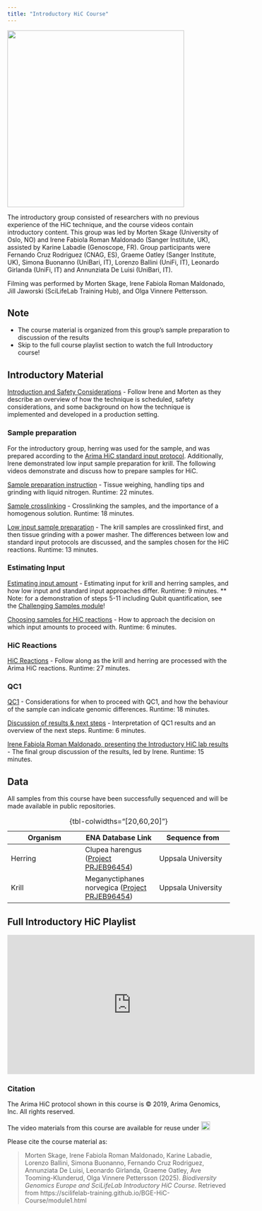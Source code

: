 ```yaml
---
title: "Introductory HiC Course"
---
```


![](/img/IntroductoryGroup.png){fig-align="center" width=400 fig-alt="Photo by Hampus Pehrsson Ternström"}

The introductory group consisted of researchers with no previous experience of the HiC technique, and the course videos contain introductory content. 
This group was led by Morten Skage (University of Oslo, NO) and Irene Fabiola Roman Maldonado (Sanger Institute, UK), assisted by Karine Labadie (Genoscope, FR). Group participants were Fernando Cruz Rodriguez (CNAG, ES), Graeme Oatley (Sanger Institute, UK), Simona Buonanno (UniBari, IT), Lorenzo Ballini (UniFi, IT), Leonardo Girlanda (UniFi, IT) and Annunziata De Luisi (UniBari, IT).

Filming was performed by Morten Skage, Irene Fabiola Roman Maldonado, Jill Jaworski (SciLifeLab Training Hub), and Olga Vinnere Pettersson.

::: {.callout-tip}
## Note
- The course material is organized from this group's sample preparation to discussion of the results
- Skip to the full course playlist section to watch the full Introductory course!
:::

## Introductory Material
[Introduction and Safety Considerations](https://youtu.be/Zj3ZI4OtuRw) - Follow Irene and Morten as they describe an overview of how the technique is scheduled, safety considerations, and some background on how the technique is implemented and developed in a production setting.

### Sample preparation
For the introductory group, herring was used for the sample, and was prepared according to the [Arima HiC standard input protocol](https://arimagenomics.com/wp-content/files/User-Guide-Arima-HiC-for-Animal-Tissues.pdf). Additionally, Irene demonstrated low input sample preparation for krill. The following videos demonstrate and discuss how to prepare samples for HiC.

[Sample preparation instruction](https://youtu.be/-5wTTPITbK4) - Tissue weighing, handling tips and grinding with liquid nitrogen. Runtime: 22 minutes. 

[Sample crosslinking](https://youtu.be/3OeDNjTXdxQ) - Crosslinking the samples, and the importance of a homogenous solution. Runtime: 18 minutes.

[Low input sample preparation](https://youtu.be/qhyNK3w7Q4k) - The krill samples are crosslinked first, and then tissue grinding with a power masher. The differences between low and standard input protocols are discussed, and the samples chosen for the HiC reactions. Runtime: 13 minutes.

### Estimating Input

[Estimating input amount](https://youtu.be/UNSg0WVvM3s) - Estimating input for krill and herring samples, and how low input and standard input approaches differ. Runtime: 9 minutes.  ** Note: for a demonstration of steps 5-11 including Qubit quantification, see the [Challenging Samples module](module2.qmd)!

[Choosing samples for HiC reactions](https://youtu.be/k_6gaRzQj2Y) - How to approach the decision on which input amounts to proceed with. Runtime: 6 minutes.

### HiC Reactions

[HiC Reactions](https://youtu.be/qKzPb8XbIuI) - Follow along as the krill and herring are processed with the Arima HiC reactions. Runtime: 27 minutes.

### QC1

[QC1](https://youtu.be/7fJ5dlX0cQ0) - Considerations for when to proceed with QC1, and how the behaviour of the sample can indicate genomic differences. Runtime: 18 minutes.

[Discussion of results & next steps](https://youtu.be/OVxKUnIJofU) - Interpretation of QC1 results and an overview of the next steps. Runtime: 6 minutes.

[Irene Fabiola Roman Maldonado, presenting the Introductory HiC lab results](https://youtu.be/4RAAfUvEdQw) - The final group discussion of the results, led by Irene. Runtime: 15 minutes.

## Data
All samples from this course have been successfully sequenced and will be made available in public repositories.

| Organism | ENA Database Link | Sequence from |
|------|------| ------|
| Herring | Clupea harengus (<a href="https://www.ebi.ac.uk/ena/browser/view/PRJEB96454">Project PRJEB96454</a>) | Uppsala University |
| Krill | Meganyctiphanes norvegica (<a href="https://www.ebi.ac.uk/ena/browser/view/PRJEB96454">Project PRJEB96454</a>)| Uppsala University |
: {tbl-colwidths="[20,60,20]"}

## Full Introductory HiC Playlist
<iframe width="560" height="315" src="https://www.youtube.com/embed/videoseries?si=L59OXJ1jwzq_idK6&amp;list=PLs-WBtSInuq-lBs6OPy06wAD9jLUwzQAW" title="YouTube video player" frameborder="0" allow="accelerometer; autoplay; clipboard-write; encrypted-media; gyroscope; picture-in-picture; web-share" referrerpolicy="strict-origin-when-cross-origin" allowfullscreen></iframe>

### Citation
The Arima HiC protocol shown in this course is © 2019, Arima Genomics, Inc. All rights reserved.

The video materials from this course are available for reuse under <a href="https://creativecommons.org/licenses/by/4.0/" rel="orcid"><img src="img/CCBY4.0.png" alt="" height="20"/></a>

Please cite the course material as:

> Morten Skage, Irene Fabiola Roman Maldonado, Karine Labadie, Lorenzo Ballini, Simona Buonanno, Fernando Cruz Rodriguez, Annunziata De Luisi, Leonardo Girlanda, Graeme Oatley, Ave Tooming-Klunderud, Olga Vinnere Pettersson (2025). *Biodiversity Genomics Europe and SciLifeLab Introductory HiC Course*. Retrieved from https://scilifelab-training.github.io/BGE-HiC-Course/module1.html